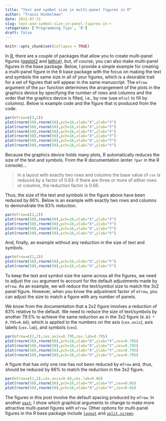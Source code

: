 ```yaml
---
title: "Text and symbol size in multi-panel figures in R"
author: "Travis Hinkelman"
date: 2012-07-31
slug: text-and-symbol-size-in-panel-figures-in-r
categories: ['Programming Tips', 'R']
draft: false
---
```


```r
knitr::opts_chunk$set(collapse = TRUE)
```

In [R](http://www.r-project.org/),  there are a couple of packages that allow you to create multi-panel figures ([ggplot2](https://ggplot2.tidyverse.org/index.html) and [lattice](http://lattice.r-forge.r-project.org)), but, of course, you can also make multi-panel figures in the base package. Below, I provide a simple example for creating a multi-panel figure in the R base package with the focus on making the text and symbols the same size in all of your figures, which is a desirable trait for a set of figures that will appear in the same manuscript. 
The `mfrow` argument of the `par` function determines the arrangement of the plots in the graphics device by specifying the number of rows and columns and the order that the graphics device is filled, i.e., by row (use `mfcol` to fill by columns). Below is example code and the figure that is produced from the code.

```r
par(mfrow=c(3,2))
plot(rnorm(50),rnorm(50),pch=16,xlab="X",ylab="Y")
plot(rnorm(50),rnorm(50),pch=16,xlab="X",ylab="Y")
plot(rnorm(50),rnorm(50),pch=16,xlab="X",ylab="Y")
plot(rnorm(50),rnorm(50),pch=16,xlab="X",ylab="Y")
plot(rnorm(50),rnorm(50),pch=16,xlab="X",ylab="Y")
plot(rnorm(50),rnorm(50),pch=16,xlab="X",ylab="Y")
```

Because the graphics device holds many plots, R automatically reduces the size of the text and symbols. From the R documentation (enter `?par` in the R console)...

>In a layout with exactly two rows and columns the base value of `cex` is reduced by a factor of 0.83: if there are three or more of either rows or columns, the reduction factor is 0.66.

Thus, the size of the text and symbols in the figure above have been reduced by 66%. Below is an example with exactly two rows and columns to demonstrate the 83% reduction.

```r
par(mfrow=c(2,2))
plot(rnorm(50),rnorm(50),pch=16,xlab="X",ylab="Y")
plot(rnorm(50),rnorm(50),pch=16,xlab="X",ylab="Y")
plot(rnorm(50),rnorm(50),pch=16,xlab="X",ylab="Y")
plot(rnorm(50),rnorm(50),pch=16,xlab="X",ylab="Y")
```

And, finally, an example without any reduction in the size of text and symbols.

```r
par(mfrow=c(1,2))
plot(rnorm(50),rnorm(50),pch=16,xlab="X",ylab="Y")
plot(rnorm(50),rnorm(50),pch=16,xlab="X",ylab="Y")
```

To keep the text and symbol size the same across all the figures, we need to adjust the `cex` argument to account for the default adjustments made by `mfrow`. As an example, we will reduce the text/symbol size to match the 3x2 panel figure. However, when you know the adjustment factor of `mfrow`, you can adjust the size to match a figure with any number of panels.

We know from the documentation that a 2x2 figure involves a reduction of 83% relative to the default. We need to reduce the size of text/symbols by another 79.5% to achieve the same reduction as in the 3x2 figure (`0.83 * 0.795=0.66`), which is applied to the numbers on the axis (`cex.axis`), axis labels (`cex.lab`), and symbols (`cex`).

```r
par(mfrow=c(2,2),cex.axis=0.795,cex.lab=0.795)
plot(rnorm(50),rnorm(50),pch=16,xlab="X",ylab="Y",cex=0.795)
plot(rnorm(50),rnorm(50),pch=16,xlab="X",ylab="Y",cex=0.795)
plot(rnorm(50),rnorm(50),pch=16,xlab="X",ylab="Y",cex=0.795)
plot(rnorm(50),rnorm(50),pch=16,xlab="X",ylab="Y",cex=0.795)
```

A figure that has only one row has not been reduced by `mfrow` and, thus, should be reduced by 66% to match the reduction in the 3x2 figure.

```r
par(mfrow=c(1,2),cex.axis=0.66,cex.lab=0.66)
plot(rnorm(50),rnorm(50),pch=16,xlab="X",ylab="Y",cex=0.66)
plot(rnorm(50),rnorm(50),pch=16,xlab="X",ylab="Y",cex=0.66)

```

The figures in this post involve the default spacing produced by `mfrow`. In another [`post`](/post/spacing-of-panel-figures-in-r/), I show which graphical arguments to change to make more attractive multi-panel figures with `mfrow`. Other options for multi-panel figures in the R base package include [`layout`](http://stat.ethz.ch/R-manual/R-patched/library/graphics/html/layout.html) and [`split.screen`](http://stat.ethz.ch/R-manual/R-patched/library/graphics/html/screen.html).